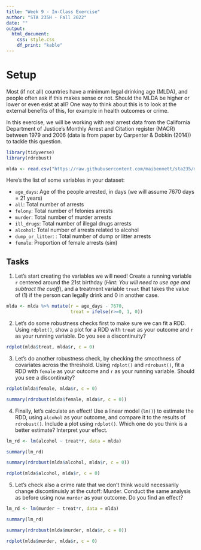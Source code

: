 ```yaml
---
title: "Week 9 - In-Class Exercise"
author: "STA 235H - Fall 2022"
date: ""
output: 
  html_document:
    css: style.css
    df_print: "kable"
---
```

<style type="text/css">
div.main-container {
  max-width: 1800px;
  margin-left: auto;
  margin-right: auto;
}

@media only screen and (max-width: 600px) {
   body {
      margin: 0;
      padding: 0;
   }
   .sample {
      width: 100%;
   }
}
</style>

# Setup

Most (if not all) countries have a minimum legal drinking age (MLDA), and people often ask if this makes sense or not. Should the MLDA be higher or lower or even exist at all? One way to think about this is to look at the external benefits of this, for example in health outcomes or crime.

In this exercise, we will be working with real arrest data from the California Department of Justice's Monthly Arrest and Citation register (MACR) between 1979 and 2006 (data is from paper by Carpenter & Dobkin (2014)) to tackle this question.


```r
library(tidyverse)
library(rdrobust)

mlda <- read.csv("https://raw.githubusercontent.com/maibennett/sta235/main/exampleSite/content/InClassExercises/data/mlda.csv")
```

Here's the list of some variables in your dataset:

- `age_days`: Age of the people arrested, in days (we will assume 7670 days = 21 years)
- `all`: Total number of arrests
- `felony`: Total number of felonies arrests
- `murder`: Total number of murder arrests
- `ill_drugs`: Total number of illegal drugs arrests
- `alcohol`: Total number of arrests related to alcohol
- `dump_or_litter`: : Total number of dump or litter arrests
- `female`: Proportion of female arrests (sim)

## Tasks

1) Let's start creating the variables we will need! Create a running variable `r` centered around the 21st birthday (*Hint: You will need to use age and subtract the cuoff*), and a treatment variable `treat` that takes the value of (1) if the person can legally drink and 0 in another case.

```r
mlda <- mlda %>% mutate(r = age_days - 7670,
                        treat = ifelse(r>=0, 1, 0))
```

2) Let's do some robustness checks first to make sure we can fit a RDD. Using `rdplot()`, show a plot for a RDD with `treat` as your outcome and `r` as your running variable. Do you see a discontinuity?

```r
rdplot(mlda$treat, mlda$r, c = 0)
```

3) Let's do another robustness check, by checking the smoothness of covariates across the threshold. Using `rdplot()` and `rdrobust()`, fit a RDD with `female` as your outcome and `r` as your running variable. Should you see a discontinuity?

```r
rdplot(mlda$female, mlda$r, c = 0)
```

```r
summary(rdrobust(mlda$female, mlda$r, c = 0))
```


4) Finally, let's calculate an effect! Use a linear model (`lm()`) to estimate the RDD, using `alcohol` as your outcome, and compare it to the results of `rdrobust()`. Include a plot using `rdplot()`. Which one do you think is a better estimate? Interpret your  effect.

```r
lm_rd <- lm(alcohol ~ treat*r, data = mlda)

summary(lm_rd)

summary(rdrobust(mlda$alcohol, mlda$r, c = 0))

rdplot(mlda$alcohol, mlda$r, c = 0)
```


5) Let's check also a crime rate that we don't think would necessarily change discontinuisly at the cutoff: Murder. Conduct the same analysis as before using now `murder` as your outcome. Do you find an effect?

```r
lm_rd <- lm(murder ~ treat*r, data = mlda)

summary(lm_rd)

summary(rdrobust(mlda$murder, mlda$r, c = 0))

rdplot(mlda$murder, mlda$r, c = 0)
```
